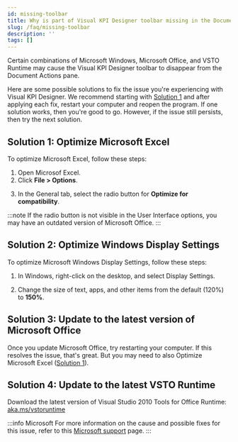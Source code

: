 ```yaml
---
id: missing-toolbar
title: Why is part of Visual KPI Designer toolbar missing in the Document Actions pane?
slug: /faq/missing-toolbar
description: ''
tags: []
---
```



Certain combinations of Microsoft Windows, Microsoft Office, and VSTO Runtime may cause the Visual KPI Designer toolbar to disappear from the Document Actions pane.

Here are some possible solutions to fix the issue you're experiencing with Visual KPI Designer. We recommend starting with [Solution 1](#solution-1-optimize-microsoft-excel) and after applying each fix, restart your computer and reopen the program. If one solution works, then you're good to go. However, if the issue still persists, then try the next solution.

## Solution 1: Optimize Microsoft Excel

To optimize Microsoft Excel, follow these steps:

1. Open Microsof Excel.
2. Click **File > Options**.

<StylizedImage
  imgURL="img/faqs/missing-toolbar1.png"
  alt="excel options"
/>

3. In the General tab, select the radio button for **Optimize for compatibility**.

<StylizedImage
  imgURL="img/faqs/missing-toolbar2.png"
  alt="radio button selection"
/>

:::note 
If the radio button is not visible in the User Interface options, you may have an outdated version of Microsoft Office.
:::

## Solution 2: Optimize Windows Display Settings

To optimize Microsoft Windows Display Settings, follow these steps:

1. In Windows, right-click on the desktop, and select Display Settings.

<StylizedImage
  imgURL="img/faqs/missing-toolbar3.png"
  alt="radio button selection"
/>

2. Change the size of text, apps, and other items from the default (120%) to **150%**.

<StylizedImage
  imgURL="img/faqs/missing-toolbar4.png"
  alt="radio button selection"
/>

## Solution 3: Update to the latest version of Microsoft Office

Once you update Microsoft Office, try restarting your computer. If this resolves the issue, that's great. But you may need to also Optimize Microsoft Excel ([Solution 1](#solution-1-optimize-microsoft-excel)).

## Solution 4: Update to the latest VSTO Runtime

Download the latest version of Visual Studio 2010 Tools for Office Runtime: [aka.ms/vstoruntime](http://aka.ms/vstoruntime)

:::info Microsoft
For more information on the cause and possible fixes for this issue, refer to this [Microsoft support](https://support.microsoft.com/en-gb/topic/windows-scaling-issues-for-high-dpi-devices-508483cd-7c59-0d08-12b0-960b99aa347d) page.
:::